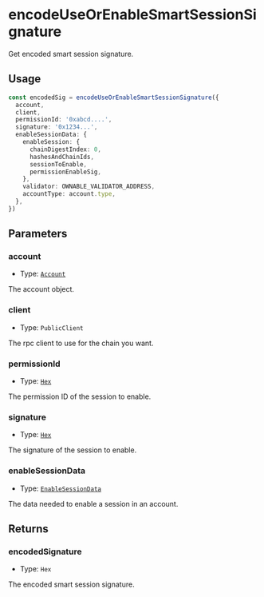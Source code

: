 # encodeUseOrEnableSmartSessionSignature

Get encoded smart session signature.

## Usage

```typescript copy
const encodedSig = encodeUseOrEnableSmartSessionSignature({
  account,
  client,
  permissionId: '0xabcd....',
  signature: '0x1234...',
  enableSessionData: {
    enableSession: {
      chainDigestIndex: 0,
      hashesAndChainIds,
      sessionToEnable,
      permissionEnableSig,
    },
    validator: OWNABLE_VALIDATOR_ADDRESS,
    accountType: account.type,
  },
})
```

## Parameters

### account

- Type: [`Account`](/module-sdk/glossary/types.mdx#account)

The account object.

### client

- Type: `PublicClient`

The rpc client to use for the chain you want.

### permissionId

- Type: [`Hex`](https://viem.sh/docs/glossary/types#hex)

The permission ID of the session to enable.

### signature

- Type: [`Hex`](https://viem.sh/docs/glossary/types#hex)

The signature of the session to enable.

### enableSessionData

- Type: [`EnableSessionData`](/module-sdk/glossary/types.mdx#enablesessiondata)

The data needed to enable a session in an account.

## Returns

### encodedSignature

- Type: `Hex`

The encoded smart session signature.
